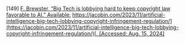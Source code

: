 \[149\]	[F. Brewster, “Big Tech is lobbying hard to keep copyright law favorable to AI.” Available:](http://paperpile.com/b/Lj1YHA/ftanT) [https://jacobin.com/2023/11/artificial-intelligence-big-tech-lobbying-copyright-infringement-regulation/](https://jacobin.com/2023/11/artificial-intelligence-big-tech-lobbying-copyright-infringement-regulation/)[. \[Accessed: Aug. 15, 2024\]](http://paperpile.com/b/Lj1YHA/ftanT)